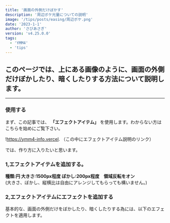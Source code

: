 ```yaml
---
title: '画面の外側だけぼかす'
description: '周辺ボケ光量についての説明'
image: '/tips/posts/easing/周辺ボケ.png'
date: '2023-1-1'
author: 'さびあさぎ'
version: 'v4.25.0.0'
tags:
  - 'YMM4'
  - 'tips'
---
```


## このページでは、上にある画像のように、画面の外側だけぼかしたり、暗くしたりする方法について説明します。

---

### 使用する

まず、この記事では、 **「エフェクトアイテム」** を使用します。わからない方はこちらを始めにご覧下さい。

!https://ymm4-info.vercel.
（この中にエフェクトアイテム説明のリンク）

では、作り方に入りたいと思います。

### 1,エフェクトアイテムを追加する。

  **種類:円  大きさ:1500px程度  ぼかし:200px程度　領域反転をオン**  
 (大きさ、ぼかし、縦横比は自由にアレンジしてもらっても構いません。)

### 2,エフェクトアイテムにエフェクトを追加する

 基本的な、画面の外側だけをぼかしたり、暗くしたりする為には、以下のエフェクトを適用します。  